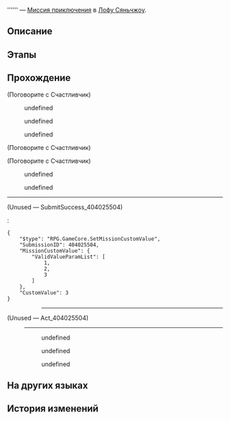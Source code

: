 {{Дополнить|Диалоги.}}
{{Миссия Инфобокс
|id              = 4040255
|Название        = 
|Изображение     = Миссия Освоения .png
|Тип             = Миссия приключения
|События         = 
|Глава           = 
|Условия         = Завершена [[Миссия Освоения]] ''[[Отважный дракон в безбрежном океане]]''
|Персонажи       = Грустный мужчина; Жоюэ; Первопроходец; Счастливчик
|СтартЛокация    = Возвышающее святилище
|Мир             = Лофу Сяньчжоу
|Локации         = Возвышающее святилище
|Предыдущая      = 
|Следующая       = 
|Награды         = 
}}
'''''' — [[Миссия приключения]] в [[Лофу Сяньчжоу]].

==Описание==
{{Описание|<!--официальное описание из Перекрёстка судеб-->}}

==Этапы==


==Прохождение==
{{Дополнить}}


;(Поговорите с Счастливчик)
<!--Unknown TalkSentence: 414255003-->
:{{Диалог|Стрелка}} undefined
:{{Диалог|Стрелка}} undefined
:{{Диалог|Стрелка}} undefined
<!--Unknown TalkSentence: 414255005-->
<!--Unknown TalkSentence: 414255010-->


;(Поговорите с Счастливчик)
<!--Unknown TalkSentence: 414255033-->
<!--Unknown TalkSentence: 414255034-->

;(Поговорите с Счастливчик)
<!--Unknown TalkSentence: 414255067-->
:{{Диалог|Стрелка}} undefined
:{{Диалог|Стрелка}} undefined
:<!--Unknown TalkSentence: 414255070-->
<!--Unknown TalkSentence: 414255071-->
<!--Unknown TalkSentence: 414255072-->
----

;(Unused &mdash; SubmitSuccess_404025504)
<!--Unknown TalkSentence: 414255105-->
:<pre>{
	"$type": "RPG.GameCore.SetMissionCustomValue",
	"SubmissionID": 404025504,
	"MissionCustomValue": {
		"ValidValueParamList": [
			1,
			2,
			3
		]
	},
	"CustomValue": 3
}</pre>
:<!--Unknown TalkSentence: 414255106-->
::----

;(Unused &mdash; Act_404025504)
:----
:<!--Unknown TalkSentence: 414255073-->
:<!--Unknown TalkSentence: 414255074-->
:<!--Unknown TalkSentence: 414255075-->
:<!--Unknown TalkSentence: 414255076-->
:<!--Unknown TalkSentence: 414255077-->
::{{Чёрный экран|undefined}}
:<!--Unknown TalkSentence: 414255079-->
::{{Чёрный экран|undefined}}
:<!--Unknown TalkSentence: 414255081-->
::{{Диалог|Стрелка}} undefined
::{{Диалог|Стрелка}} undefined
::{{Диалог|Стрелка}} undefined
{{Диалог Конец}}

==На других языках==
{{На других языках
|en   = 
|zhs  = 
|zht  = 
|ja   = 
|ko   = 
|es   = 
|fr   = 
|ru   = 
|th   = 
|vi   = 
|de   = 
|id   = 
|pt   = 
}}

==История изменений==
{{История изменений|2.7}}
